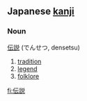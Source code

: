 == Japanese [[kanji]] ==
===Noun===
[[伝]][[説]] (でんせつ, densetsu)

# [[tradition]]
# [[legend]]
# [[folklore]]

[[fi:伝説]]